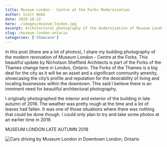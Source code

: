 ```yaml
---
title: Museum London - Centre at the Forks Modernization
author: Scott Webb
date: 2020-10-22
hero: ./images/museum-london.jpg
excerpt: Architectural photography of the modernization of Museum London, Centre at the Forks
slug: /museum-london-ontario
categories: ['Showcase']
---
```


In this post (there are a lot of photos), I share my building photography of the modern renovation of Museum London - Centre at the Forks. This beautiful update by Nicholson Sheffield Architects is part of the Forks of the Thames change here in London, Ontario. The Forks of the Thames is a big deal for the city as it will be an asset and a significant community amenity, showcasing the city’s profile and reputation for the desirability of living and locating businesses within the downtown. This said I believe there is an imminent need for beautiful architectural photography.

I originally photographed the interior and exterior of the building in late autumn of 2018. The weather was pretty rough at the time and a lot of leaves had fallen. It was one of those situations where there was nothing that could be done though. I could only plan to try and take some photos at an earlier time in 2019.

MUSEUM LONDON LATE AUTUMN 2018

<div className="Image__Medium">
  <img
    src="./images/museum-london-ontario.jpg"
    title="Cars driving by Museum London in Downtown London, Ontario"
    alt="Cars driving by Museum London in Downtown London, Ontario"
  />
</div>